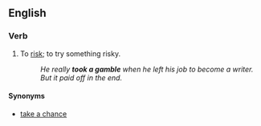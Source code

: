 ==English==

===Verb===
{{infl|en|verb|head=[[take]] [[a]] [[gamble]]}}

# {{idiomatic}} To [[risk]]; to try something risky.
#: ''He really '''took a gamble''' when he left his job to become a writer. But it paid off in the end.''

====Synonyms====
* [[take a chance]]